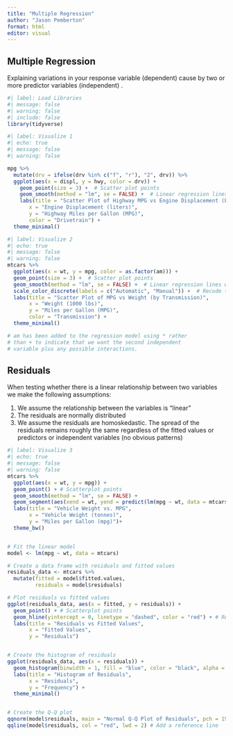 ```yaml
---
title: "Multiple Regression"
author: "Jason Pemberton"
format: html
editor: visual
---
```


## Multiple Regression

Explaining variations in your response variable (dependent) cause by two or more predictor variables (independent) .

```r
#| label: Load Libraries
#| message: false
#| warning: false
#| include: false
library(tidyverse)
```

```r
#| label: Visualize 1
#| echo: true
#| message: false
#| warning: false

mpg %>% 
  mutate(drv = ifelse(drv %in% c("f", "r"), "2", drv)) %>% 
  ggplot(aes(x = displ, y = hwy, color = drv)) +
    geom_point(size = 3) +  # Scatter plot points
    geom_smooth(method = "lm", se = FALSE) +  # Linear regression lines without error bars
    labs(title = "Scatter Plot of Highway MPG vs Engine Displacement (by Drivetrain)",
       x = "Engine Displacement (liters)",
       y = "Highway Miles per Gallon (MPG)",
       color = "Drivetrain") +
  theme_minimal()

```

```r
#| label: Visualize 2
#| echo: true
#| message: false
#| warning: false
mtcars %>%
  ggplot(aes(x = wt, y = mpg, color = as.factor(am))) +
  geom_point(size = 3) +  # Scatter plot points
  geom_smooth(method = "lm", se = FALSE) +  # Linear regression lines without error bars
  scale_color_discrete(labels = c("Automatic", "Manual")) +  # Recode the legend
  labs(title = "Scatter Plot of MPG vs Weight (by Transmission)",
       x = "Weight (1000 lbs)",
       y = "Miles per Gallon (MPG)",
       color = "Transmission") +
  theme_minimal()

# am has been added to the regression model using * rather 
# than + to indicate that we want the second independent
# variable plus any possible interactions.

```

## Residuals

When testing whether there is a linear relationship between two variables we make the following assumptions:

1.  We assume the relationship between the variables is "linear"
2.  The residuals are normally distributed
3.  We assume the residuals are homoskedastic. The spread of the residuals remains roughly the same regardless of the fitted values or predictors or independent variables (no obvious patterns)

```r
#| label: Visualize 3
#| echo: true
#| message: false
#| warning: false
mtcars %>%
  ggplot(aes(x = wt, y = mpg)) +
  geom_point() + # Scatterplot points
  geom_smooth(method = "lm", se = FALSE) +
  geom_segment(aes(xend = wt, yend = predict(lm(mpg ~ wt, data = mtcars))),color = "red") +
  labs(title = "Vehicle Weight vs. MPG",
       x = "Vehicle Weight (tonnes)",
       y = "Miles per Gallon (mpg)")+
  theme_bw()


# Fit the linear model
model <- lm(mpg ~ wt, data = mtcars)

# Create a data frame with residuals and fitted values
residuals_data <- mtcars %>%
  mutate(fitted = model$fitted.values,
         residuals = model$residuals)

# Plot residuals vs fitted values
ggplot(residuals_data, aes(x = fitted, y = residuals)) +
  geom_point() + # Scatterplot points
  geom_hline(yintercept = 0, linetype = "dashed", color = "red") + # Red dashed line at residuals zero
  labs(title = "Residuals vs Fitted Values",
       x = "Fitted Values",
       y = "Residuals")


# Create the histogram of residuals
ggplot(residuals_data, aes(x = residuals)) +
  geom_histogram(binwidth = 1, fill = "blue", color = "black", alpha = 0.7) + # Histogram styling
  labs(title = "Histogram of Residuals",
       x = "Residuals",
       y = "Frequency") +
  theme_minimal()


# Create the Q-Q plot
qqnorm(model$residuals, main = "Normal Q-Q Plot of Residuals", pch = 19, col = "blue")
qqline(model$residuals, col = "red", lwd = 2) # Add a reference line

```
